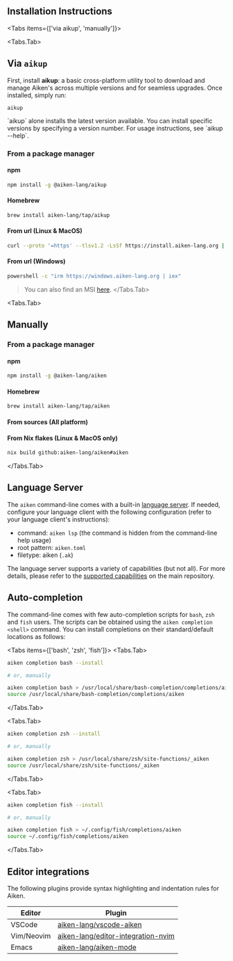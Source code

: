 
## Installation Instructions

<Tabs items={['via aikup', 'manually']}>

<Tabs.Tab>
## Via `aikup`

First, install **aikup**: a basic cross-platform utility tool to download and
manage Aiken's across multiple versions and for seamless upgrades. Once
installed, simply run:

```
aikup
```

<Callout type="info">
  `aikup` alone installs the latest version available. You can install specific
  versions by specifying a version number. For usage instructions, see `aikup
  --help`.
</Callout>

### From a package manager

#### npm

```sh
npm install -g @aiken-lang/aikup
```

#### Homebrew

```sh
brew install aiken-lang/tap/aikup
```

#### From url (Linux & MacOS)

```sh
curl --proto '=https' --tlsv1.2 -LsSf https://install.aiken-lang.org | sh
```

#### From url (Windows)

```sh
powershell -c "irm https://windows.aiken-lang.org | iex"
```

> You can also find an MSI [here](https://github.com/aiken-lang/aikup/releases/latest).
</Tabs.Tab>

<Tabs.Tab>
## Manually

### From a package manager

#### npm

```sh
npm install -g @aiken-lang/aiken
```

#### Homebrew

```sh
brew install aiken-lang/tap/aiken
```

#### From sources (All platform)

<InstallationInstructions />

#### From Nix flakes (Linux & MacOS only)

```sh
nix build github:aiken-lang/aiken#aiken
```
</Tabs.Tab>
</Tabs>

## Language Server

The `aiken` command-line comes with a built-in [language server](https://microsoft.github.io/language-server-protocol/). If needed, configure your language client with the following configuration (refer to your language client's instructions):

- command: `aiken lsp` (the command is hidden from the command-line help usage)
- root pattern: `aiken.toml`
- filetype: aiken (`.ak`)

The language server supports a variety of capabilities (but not all). For more details, please refer to the [supported capabilities](https://github.com/aiken-lang/aiken/tree/main/crates/aiken-lsp#supported-capabilities) on the main repository.

## Auto-completion

The command-line comes with few auto-completion scripts for `bash`, `zsh` and `fish` users. The scripts can be obtained using the `aiken completion <shell>` command. You can install completions on their standard/default locations as follows:

<Tabs items={['bash', 'zsh', 'fish']}>
<Tabs.Tab>
```sh
aiken completion bash --install

# or, manually

aiken completion bash > /usr/local/share/bash-completion/completions/aiken
source /usr/local/share/bash-completion/completions/aiken

```
</Tabs.Tab>

<Tabs.Tab>
```sh
aiken completion zsh --install

# or, manually

aiken completion zsh > /usr/local/share/zsh/site-functions/_aiken
source /usr/local/share/zsh/site-functions/_aiken
```
</Tabs.Tab>

<Tabs.Tab>
```sh
aiken completion fish --install

# or, manually

aiken completion fish > ~/.config/fish/completions/aiken
source ~/.config/fish/completions/aiken
```
</Tabs.Tab>
</Tabs>

## Editor integrations

The following plugins provide syntax highlighting and indentation rules for Aiken.

| Editor     | Plugin                                                                                          |
| ---------- | ----------------------------------------------------------------------------------------------- |
| VSCode     | [aiken-lang/vscode-aiken](https://github.com/aiken-lang/vscode-aiken)                           |
| Vim/Neovim | [aiken-lang/editor-integration-nvim](https://github.com/aiken-lang/editor-integration-nvim)     |
| Emacs      | [aiken-lang/aiken-mode](https://github.com/aiken-lang/aiken-mode)                               |
